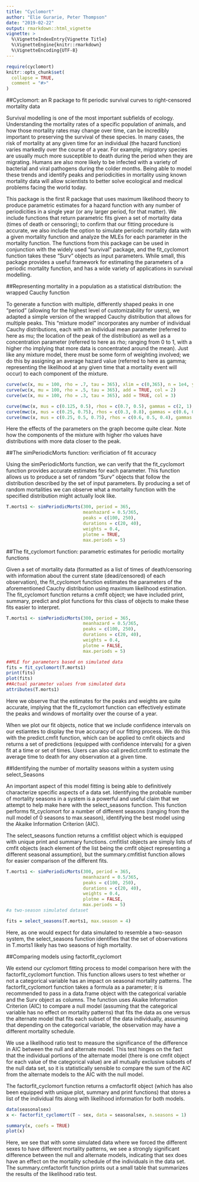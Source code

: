 ```yaml
---
title: "Cyclomort"
author: "Elie Gurarie, Peter Thompson"
date: "2019-02-22"
output: rmarkdown::html_vignette
vignette: >
  %\VignetteIndexEntry{Vignette Title}
  %\VignetteEngine{knitr::rmarkdown}
  %\VignetteEncoding{UTF-8}
---
```


```r
require(cyclomort)
knitr::opts_chunk$set(
  collapse = TRUE,
  comment = "#>"
)
```

##Cyclomort: an R package to fit periodic survival curves to right-censored mortality data

Survival modelling is one of the most important subfields of ecology. Understanding the mortality rates of a specific population of animals, and how those mortality rates may change over time, can be incredibly important to preserving the survival of these species. In many cases, the risk of mortality at any given time for an individual (the hazard function) varies markedly over the course of a year. For example, migratory species are usually much more susceptible to death during the period when they are migrating. Humans are also more likely to be infected with a variety of bacterial and viral pathogens during the colder months. Being able to model these trends and identify peaks and periodicities in mortality using known mortality data will allow scientists to better solve ecological and medical problems facing the world today.
  
This package is the first R package that uses maximum likelihood theory to produce parametric estimates for a hazard function with any number of periodicities in a single year (or any larger period, for that matter). We include functions that return parametric fits given a set of mortality data (times of death or censoring); to confirm that our fitting procedure is accurate, we also include the option to simulate periodic mortality data with a given mortality function and analyze the MLEs for each parameter in the mortality function. The functions from this package can be used in conjunction with the widely used "survival" package, and the fit_cyclomort function takes these "Surv" objects as input parameters. While small, this package provides a useful framework for estimating the parameters of a periodic mortality function, and has a wide variety of applications in survival modelling.

##Representing mortality in a population as a statistical distribution: the wrapped Cauchy function

To generate a function with multiple, differently shaped peaks in one "period" (allowing for the highest level of customizability for users), we adapted a simple version of the wrapped Cauchy distribution that allows for multiple peaks. This "mixture model" incorporates any number of individual Cauchy distributions, each with an individual mean parameter (referred to here as mu; the location of the peak of the distribution) as well as a concentration parameter (referred to here as rho; ranging from 0 to 1, with a higher rho implying that more data is concentrated around the mean). Just like any mixture model, there must be some form of weighting involved; we do this by assigning an average hazard value (referred to here as gamma; representing the likelihood at any given time that a mortality event will occur) to each component of the mixture.

```r
curve(wc(x, mu = 100, rho = .7, tau = 365), xlim = c(0,365), n = 1e4, ylab = "hazard", xlab = "time")
curve(wc(x, mu = 100, rho = .5, tau = 365), add = TRUE, col = 2)
curve(wc(x, mu = 100, rho = .3, tau = 365), add = TRUE, col = 3)
```

```r
curve(mwc(x, mus = c(0.125, 0.5), rhos = c(0.7, 0.5), gammas = c(2, 1), tau = 1), xlim = c(0,1), ylab = "hazard", xlab = "time")
curve(mwc(x, mus = c(0.25, 0.75), rhos = c(0.3, 0.8), gammas = c(0.6, 0.4), tau = 1), add = TRUE, col = 2)
curve(mwc(x, mus = c(0.25, 0.5, 0.75), rhos = c(0.6, 0.5, 0.4), gammas = c(0.5, 0.2, 0.3), tau = 1), add = TRUE, col = 3)
```

Here the effects of the parameters on the graph become quite clear. Note how the components of the mixture with higher rho values have distributions with more data closer to the peak.

##The simPeriodicMorts function: verificiation of fit accuracy

Using the simPeriodicMorts function, we can verify that the fit_cyclomort function provides accurate estimates for each parameter. This function allows us to produce a set of random "Surv" objects that follow the distribution described by the set of input parameters. By producing a set of random mortalities we can observe what a mortality function with the specified distribution might actually look like.

```r
T.morts1 <- simPeriodicMorts(300, period = 365, 
                             meanhazard = 0.5/365, 
                             peaks = c(100, 250), 
                             durations = c(20, 40), 
                             weights = 0.4, 
                             plotme = TRUE,
                             max.periods = 5)
```

##The fit_cyclomort function: parametric estimates for periodic mortality functions

Given a set of mortality data (formatted as a list of times of death/censoring with information about the current state (dead/censored) of each observation), the fit_cyclomort function estimates the parameters of the aforementioned Cauchy distribution using maximum likelihood estimation. The fit_cyclomort function returns a cmfit object; we have included print, summary, predict and plot functions for this class of objects to make these fits easier to interpret.

```r
T.morts1 <- simPeriodicMorts(300, period = 365, 
                             meanhazard = 0.5/365, 
                             peaks = c(100, 250), 
                             durations = c(20, 40), 
                             weights = 0.4, 
                             plotme = FALSE,
                             max.periods = 5)

##MLE for parameters based on simulated data
fits = fit_cyclomort(T.morts1)
print(fits)
plot(fits)
##Actual parameter values from simulated data
attributes(T.morts1)
```

Here we observe that the estimates for the peaks and weights are quite accurate, implying that the fit_cyclomort function can effectively estimate the peaks and windows of mortality over the course of a year.

When we plot our fit objects, notice that we include confidence intervals on our estiamtes to display the true accuracy of our fitting process. We do this with the predict.cmfit function, which can be applied to cmfit objects and returns a set of predictions (equipped with confidence intervals) for a given fit at a time or set of times. Users can also call predict.cmfit to estimate the average time to death for any observation at a given time.

##Identifying the number of mortality seasons within a system using select_Seasons

An important aspect of this model fitting is being able to definitively characterize specific aspects of a data set. Identifying the probable number of mortality seasons in a system is a powerful and useful claim that we attempt to help make here with the select_seasons function. This function performs fit_cyclomort for a number of different seasons (ranging from the null model of 0 seasons to max.season), identifying the best model using the Akaike Information Criterion (AIC).

The select_seasons function returns a cmfitlist object which is equipped with unique print and summary functions. cmfitlist objects are simply lists of cmfit objects (each element of the list being the cmfit object representing a different seasonal assumption), but the summary.cmfitlist function allows for easier comparison of the different fits.

```r
T.morts1 <- simPeriodicMorts(300, period = 365, 
                             meanhazard = 0.5/365, 
                             peaks = c(100, 250), 
                             durations = c(20, 40), 
                             weights = 0.4, 
                             plotme = FALSE,
                             max.periods = 5)
#a two-season simulated dataset

fits = select_seasons(T.morts1, max.season = 4)

```

Here, as one would expect for data simulated to resemble a two-season system, the select_seasons function identifies that the set of observations in T.morts1 likely has two seasons of high mortality.

##Comparing models using factorfit_cyclomort

We extend our cyclomort fitting process to model comparison here with the factorfit_cyclomort function. This function allows users to test whether or not a categorical variable has an impact on seasonal mortality patterns. The factorfit_cyclomort function takes a formula as a parameter; it is recommended to pass in a data.frame object with the categorical variable and the Surv object as columns. The function uses Akaike Information Criterion (AIC) to compare a null model (assuming that the categorical variable has no effect on mortality patterns) that fits the data as one versus the alternate model that fits each subset of the data individually, assuming that depending on the categorical variable, the observation may have a different mortality schedule.

We use a likelihood ratio test to measure the significance of the difference in AIC between the null and alternate model. This test hinges on the fact that the individual portions of the alternate model (there is one cmfit object for each value of the categorical value) are all mutually exclusive subsets of the null data set, so it is statistically sensible to compare the sum of the AIC from the alternate models to the AIC with the null model.

The factorfit_cyclomort function returns a cmfactorfit object (which has also been equipped with unique plot, summary and print functions) that stores a list of the individual fits along with likelihood information for both models.

```r
data(seasonalsex)
x <- factorfit_cyclomort(T ~ sex, data = seasonalsex, n.seasons = 1)

summary(x, coefs = TRUE)
plot(x)
```

Here, we see that with some simulated data where we forced the different sexes to have different mortality patterns, we see a strongly significant difference between the null and alternate models, indicating that sex does have an effect on the mortality schedule of the individuals in the data set. The summary.cmfactorfit function prints out a small table that summarizes the results of the likelihood ratio test.